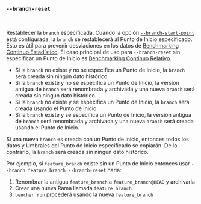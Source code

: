 ### `--branch-reset`

<br />

Restablecer la `branch` especificada.
Cuando la opción [`--branch-start-point`][branch start point] está configurada,
la `branch` se restablecerá al Punto de Inicio especificado.
Esto es útil para prevenir desviaciones en los datos de [Benchmarking Continuo Estadístico][statistical continuous benchmarking].
El caso principal de uso para `--branch-reset` sin especificar un Punto de Inicio
es [Benchmarking Continuo Relativo][relative continuous benchmarking].

- Si la `branch` no existe y no se especifica un Punto de Inicio, la `branch` será creada sin ningún dato histórico.
- Si la `branch` existe y no se especifica un Punto de Inicio,
  la versión antigua de `branch` será renombrada y archivada
  y una nueva `branch` será creada sin ningún dato histórico.
- Si la `branch` no existe y se especifica un Punto de Inicio,
  la `branch` será creada usando el Punto de Inicio.
- Si la `branch` existe y se especifica un Punto de Inicio,
  la versión antigua de `branch` será renombrada y archivada
  y una nueva `branch` será creada usando el Punto de Inicio.

Si una nueva `branch` es creada con un Punto de Inicio,
entonces todos los datos y Umbrales del Punto de Inicio especificado se copiarán.
De lo contrario, la `branch` será creada sin ningún dato histórico.

Por ejemplo, si `feature_branch` existe sin un Punto de Inicio
entonces usar `--branch feature_branch --branch-reset`
haría:

1. Renombrar la antigua `feature_branch` a `feature_branch@HEAD` y archivarla
2. Crear una nueva Rama llamada `feature_branch`
3. `bencher run` procederá usando la nueva `feature_branch`

[statistical continuous benchmarking]: /es/docs/how-to/track-benchmarks/#statistical-continuous-benchmarking
[relative continuous benchmarking]: /es/docs/how-to/track-benchmarks/#relative-continuous-benchmarking

[branch start point]: #--branch-start-point-branch